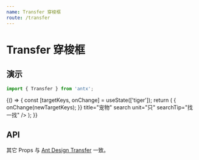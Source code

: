 ```yaml
---
name: Transfer 穿梭框
route: /transfer
---
```



# Transfer 穿梭框

## 演示

```js
import { Transfer } from 'antx';
```

<Playground>
  {() => {
    const [targetKeys, onChange] = useState(['tiger']);
    return (
      <Transfer
        data={[
          { key: 'tiger', title: '小脑斧 🐅' },
          { key: 'dog', title: '小狗子 🐕' },
          { key: 'cat', title: '小喵咪 🐈' },
        ]}
        targetKeys={targetKeys}
        onChange={(newTargetKeys) => {
          onChange(newTargetKeys);
        }}
        title="宠物"
        search
        unit="只"
        searchTip="找一找"
      />
    );
  }}
</Playground>

## API

<Props of={Transfer} isToggle />

其它 Props 与 [Ant Design Transfer](https://ant.design/components/transfer-cn/) 一致。
